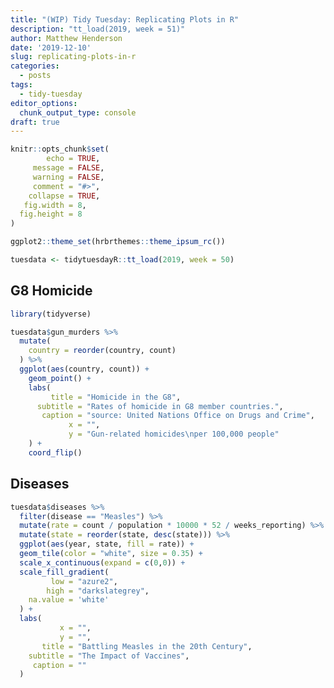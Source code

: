 ```yaml
---
title: "(WIP) Tidy Tuesday: Replicating Plots in R"
description: "tt_load(2019, week = 51)"
author: Matthew Henderson
date: '2019-12-10'
slug: replicating-plots-in-r
categories:
  - posts
tags:
  - tidy-tuesday
editor_options: 
  chunk_output_type: console
draft: true
---
```


```r
knitr::opts_chunk$set(
        echo = TRUE,
     message = FALSE,
     warning = FALSE,
     comment = "#>",
    collapse = TRUE,
   fig.width = 8,
  fig.height = 8
)

ggplot2::theme_set(hrbrthemes::theme_ipsum_rc())
```

```r
tuesdata <- tidytuesdayR::tt_load(2019, week = 50)
```

## G8 Homicide

```r
library(tidyverse)

tuesdata$gun_murders %>%
  mutate(
    country = reorder(country, count)
  ) %>%
  ggplot(aes(country, count)) +
    geom_point() +
    labs(
         title = "Homicide in the G8",
      subtitle = "Rates of homicide in G8 member countries.",
       caption = "source: United Nations Office on Drugs and Crime",
             x = "",
             y = "Gun-related homicides\nper 100,000 people"
    ) +
    coord_flip()
```

## Diseases

```r
tuesdata$diseases %>%
  filter(disease == "Measles") %>%
  mutate(rate = count / population * 10000 * 52 / weeks_reporting) %>%
  mutate(state = reorder(state, desc(state))) %>%
  ggplot(aes(year, state, fill = rate)) +
  geom_tile(color = "white", size = 0.35) +
  scale_x_continuous(expand = c(0,0)) +
  scale_fill_gradient(
         low = "azure2",
        high = "darkslategrey",
    na.value = 'white'
  ) +
  labs(
           x = "",
           y = "",
       title = "Battling Measles in the 20th Century",
    subtitle = "The Impact of Vaccines",
     caption = ""
  )
```
